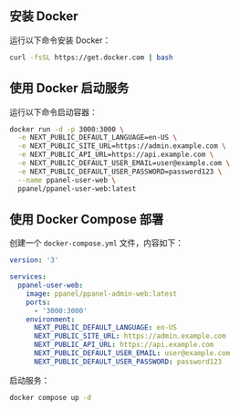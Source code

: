 ## 安装 Docker

运行以下命令安装 Docker：

```bash
curl -fsSL https://get.docker.com | bash
```

## 使用 Docker 启动服务

运行以下命令启动容器：

```bash
docker run -d -p 3000:3000 \
  -e NEXT_PUBLIC_DEFAULT_LANGUAGE=en-US \
  -e NEXT_PUBLIC_SITE_URL=https://admin.example.com \
  -e NEXT_PUBLIC_API_URL=https://api.example.com \
  -e NEXT_PUBLIC_DEFAULT_USER_EMAIL=user@example.com \
  -e NEXT_PUBLIC_DEFAULT_USER_PASSWORD=password123 \
  --name ppanel-user-web \
  ppanel/ppanel-user-web:latest
```

## 使用 Docker Compose 部署

创建一个 `docker-compose.yml` 文件，内容如下：

```yaml
version: '3'

services:
  ppanel-user-web:
    image: ppanel/ppanel-admin-web:latest
    ports:
      - '3000:3000'
    environment:
      NEXT_PUBLIC_DEFAULT_LANGUAGE: en-US
      NEXT_PUBLIC_SITE_URL: https://admin.example.com
      NEXT_PUBLIC_API_URL: https://api.example.com
      NEXT_PUBLIC_DEFAULT_USER_EMAIL: user@example.com
      NEXT_PUBLIC_DEFAULT_USER_PASSWORD: password123
```

启动服务：

```bash
docker compose up -d
```



<Giscus />

